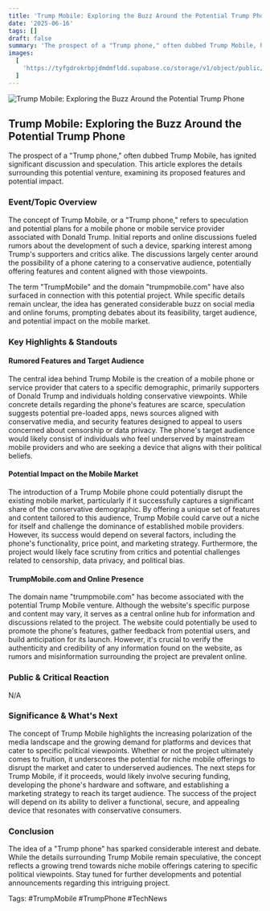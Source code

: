 ```yaml
---
title: 'Trump Mobile: Exploring the Buzz Around the Potential Trump Phone'
date: '2025-06-16'
tags: []
draft: false
summary: 'The prospect of a "Trump phone," often dubbed Trump Mobile, has ignited significant discussion and speculation. This article explores the details surrounding this potential venture, examining its proposed features and potential impact.'
images:
  [
    'https://tyfgdrokrbpjdmdmfldd.supabase.co/storage/v1/object/public/image/2025-06-16-12-04-05-485-04-00.jpg',
  ]
---
```


![Trump Mobile: Exploring the Buzz Around the Potential Trump Phone](https://tyfgdrokrbpjdmdmfldd.supabase.co/storage/v1/object/public/image/2025-06-16-12-04-05-485-04-00.jpg)

## Trump Mobile: Exploring the Buzz Around the Potential Trump Phone

The prospect of a "Trump phone," often dubbed Trump Mobile, has ignited significant discussion and speculation. This article explores the details surrounding this potential venture, examining its proposed features and potential impact.

### Event/Topic Overview

The concept of Trump Mobile, or a "Trump phone," refers to speculation and potential plans for a mobile phone or mobile service provider associated with Donald Trump. Initial reports and online discussions fueled rumors about the development of such a device, sparking interest among Trump's supporters and critics alike. The discussions largely center around the possibility of a phone catering to a conservative audience, potentially offering features and content aligned with those viewpoints.

The term "TrumpMobile" and the domain "trumpmobile.com" have also surfaced in connection with this potential project. While specific details remain unclear, the idea has generated considerable buzz on social media and online forums, prompting debates about its feasibility, target audience, and potential impact on the mobile market.

### Key Highlights & Standouts

#### Rumored Features and Target Audience

The central idea behind Trump Mobile is the creation of a mobile phone or service provider that caters to a specific demographic, primarily supporters of Donald Trump and individuals holding conservative viewpoints. While concrete details regarding the phone's features are scarce, speculation suggests potential pre-loaded apps, news sources aligned with conservative media, and security features designed to appeal to users concerned about censorship or data privacy. The phone's target audience would likely consist of individuals who feel underserved by mainstream mobile providers and who are seeking a device that aligns with their political beliefs.

#### Potential Impact on the Mobile Market

The introduction of a Trump Mobile phone could potentially disrupt the existing mobile market, particularly if it successfully captures a significant share of the conservative demographic. By offering a unique set of features and content tailored to this audience, Trump Mobile could carve out a niche for itself and challenge the dominance of established mobile providers. However, its success would depend on several factors, including the phone's functionality, price point, and marketing strategy. Furthermore, the project would likely face scrutiny from critics and potential challenges related to censorship, data privacy, and political bias.

#### TrumpMobile.com and Online Presence

The domain name "trumpmobile.com" has become associated with the potential Trump Mobile venture. Although the website's specific purpose and content may vary, it serves as a central online hub for information and discussions related to the project. The website could potentially be used to promote the phone's features, gather feedback from potential users, and build anticipation for its launch. However, it's crucial to verify the authenticity and credibility of any information found on the website, as rumors and misinformation surrounding the project are prevalent online.

### Public & Critical Reaction

N/A

### Significance & What's Next

The concept of Trump Mobile highlights the increasing polarization of the media landscape and the growing demand for platforms and devices that cater to specific political viewpoints. Whether or not the project ultimately comes to fruition, it underscores the potential for niche mobile offerings to disrupt the market and cater to underserved audiences. The next steps for Trump Mobile, if it proceeds, would likely involve securing funding, developing the phone's hardware and software, and establishing a marketing strategy to reach its target audience. The success of the project will depend on its ability to deliver a functional, secure, and appealing device that resonates with conservative consumers.

### Conclusion

The idea of a "Trump phone" has sparked considerable interest and debate. While the details surrounding Trump Mobile remain speculative, the concept reflects a growing trend towards niche mobile offerings catering to specific political viewpoints. Stay tuned for further developments and potential announcements regarding this intriguing project.

Tags: #TrumpMobile #TrumpPhone #TechNews
